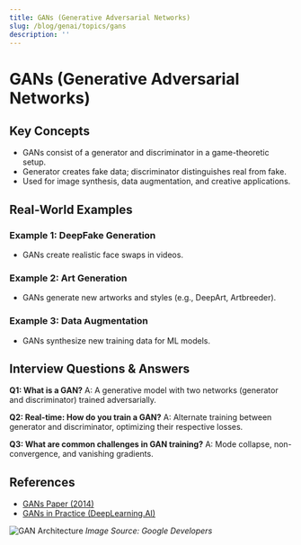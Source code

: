 ```yaml
---
title: GANs (Generative Adversarial Networks)
slug: /blog/genai/topics/gans
description: ''
---
```

# GANs (Generative Adversarial Networks)

## Key Concepts
- GANs consist of a generator and discriminator in a game-theoretic setup.
- Generator creates fake data; discriminator distinguishes real from fake.
- Used for image synthesis, data augmentation, and creative applications.

## Real-World Examples

### Example 1: DeepFake Generation
- GANs create realistic face swaps in videos.

### Example 2: Art Generation
- GANs generate new artworks and styles (e.g., DeepArt, Artbreeder).

### Example 3: Data Augmentation
- GANs synthesize new training data for ML models.

## Interview Questions & Answers

**Q1: What is a GAN?**
A: A generative model with two networks (generator and discriminator) trained adversarially.

**Q2: Real-time: How do you train a GAN?**
A: Alternate training between generator and discriminator, optimizing their respective losses.

**Q3: What are common challenges in GAN training?**
A: Mode collapse, non-convergence, and vanishing gradients.

## References
- [GANs Paper (2014)](https://arxiv.org/abs/1406.2661)
- [GANs in Practice (DeepLearning.AI)](https://www.deeplearning.ai/short-courses/generative-adversarial-networks-gans/)

![GAN Architecture](https://developers.google.com/machine-learning/gan/images/gan_structure.png)
*Image Source: Google Developers*
